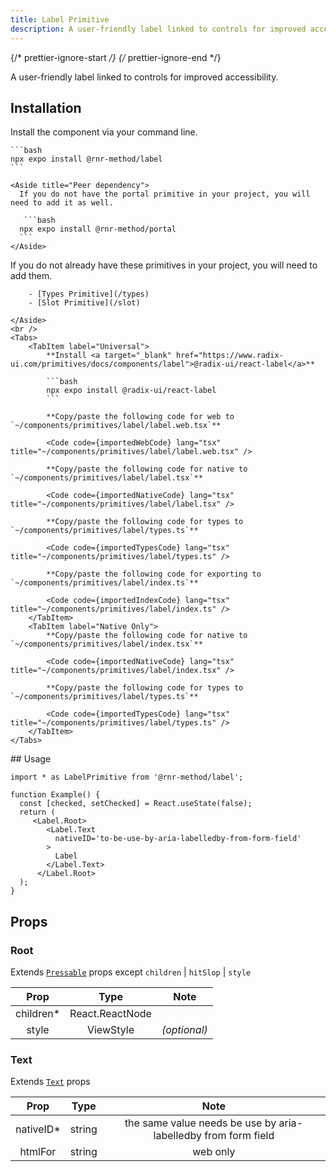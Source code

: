 ```yaml
---
title: Label Primitive
description: A user-friendly label linked to controls for improved accessibility.
---
```


{/* prettier-ignore-start */}
{/* prettier-ignore-end */}


A user-friendly label linked to controls for improved accessibility.

## Installation

<Tabs>
  <TabItem label="NPM">

  Install the component via your command line.

    ```bash
    npx expo install @rnr-method/label
    ```

    <Aside title="Peer dependency">
      If you do not have the portal primitive in your project, you will need to add it as well.

       ```bash
      npx expo install @rnr-method/portal
      ```
    </Aside>

  </TabItem>
  <TabItem label="Manual">
    <Aside title="Uses shared primitives">
        If you do not already have these primitives in your project, you will need to add them.

        - [Types Primitive](/types)
        - [Slot Primitive](/slot)

    </Aside>
    <br />
    <Tabs>
        <TabItem label="Universal">
            **Install <a target="_blank" href="https://www.radix-ui.com/primitives/docs/components/label">@radix-ui/react-label</a>**

            ```bash
            npx expo install @radix-ui/react-label
            ```

            **Copy/paste the following code for web to  `~/components/primitives/label/label.web.tsx`**

            <Code code={importedWebCode} lang="tsx" title="~/components/primitives/label/label.web.tsx" />

            **Copy/paste the following code for native to  `~/components/primitives/label/label.tsx`**

            <Code code={importedNativeCode} lang="tsx" title="~/components/primitives/label/label.tsx" />

            **Copy/paste the following code for types to  `~/components/primitives/label/types.ts`**

            <Code code={importedTypesCode} lang="tsx" title="~/components/primitives/label/types.ts" />

            **Copy/paste the following code for exporting to  `~/components/primitives/label/index.ts`**

            <Code code={importedIndexCode} lang="tsx" title="~/components/primitives/label/index.ts" />
        </TabItem>
        <TabItem label="Native Only">
            **Copy/paste the following code for native to  `~/components/primitives/label/index.tsx`**

            <Code code={importedNativeCode} lang="tsx" title="~/components/primitives/label/index.tsx" />

            **Copy/paste the following code for types to  `~/components/primitives/label/types.ts`**

            <Code code={importedTypesCode} lang="tsx" title="~/components/primitives/label/types.ts" />
        </TabItem>
    </Tabs>
  </TabItem>
</Tabs>
## Usage

```tsx
import * as LabelPrimitive from '@rnr-method/label';

function Example() {
  const [checked, setChecked] = React.useState(false);
  return (
     <Label.Root>
        <Label.Text
          nativeID='to-be-use-by-aria-labelledby-from-form-field'
        >
          Label
        </Label.Text>
      </Label.Root>
  );
}
```

## Props

### Root

Extends [`Pressable`](https://reactnative.dev/docs/pressable#props) props except `children` | `hitSlop` | `style`

|    Prop    |      Type       |     Note     |
| :--------: | :-------------: | :----------: |
| children\* | React.ReactNode |              |
|   style    |    ViewStyle    | _(optional)_ |

### Text

Extends [`Text`](https://reactnative.dev/docs/text#props) props

|    Prop    |  Type  |                               Note                               |
| :--------: | :----: | :--------------------------------------------------------------: |
| nativeID\* | string | the same value needs be use by aria-labelledby from form field   |
| htmlFor    | string | web only    |

